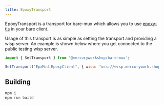 ```yaml
---
title: EpoxyTransport
---
```


EpoxyTransport is a transport for bare-mux which allows you to use [epoxy-tls](https://github.com/MercuryWorkshop/epoxy-tls) in your bare client.

Usage of this transport is as simple as setting the transport and providing a wisp server. An example is shown below where you get connected to the public testing wisp server.

```js
import { SetTransport } from '@mercuryworkshop/bare-mux';

SetTransport("EpxMod.EpoxyClient", { wisp: "wss://wisp.mercurywork.shop/" });
```
## Building
```bash
npm i
npm run build
```